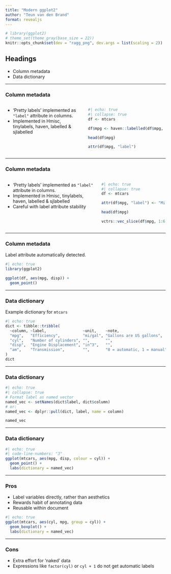 ```yaml
---
title: "Modern ggplot2"
author: "Teun van den Brand"
format: revealjs
---
```


```r
# library(ggplot2)
# theme_set(theme_gray(base_size = 22))
knitr::opts_chunk$set(dev = "ragg_png", dev.args = list(scaling = 2))
```


## Headings

- Column metadata
- Data dictionary

---

### Column metadata

:::: {.columns}

:::{.column}


- 'Pretty labels' implemented as `"label"` attribute in columns.
- Implemented in Hmisc, tinylabels, haven, labelled & sjlabelled

:::

:::{.column}

```r
#| echo: true
#| collapse: true
df <- mtcars

df$mpg <- haven::labelled(df$mpg, label = "Miles per gallon")

head(df$mpg)

attr(df$mpg, "label")
```
:::
::::

---

### Column metadata

:::: {.columns}

:::{.column}

- 'Pretty labels' implemented as `"label"` attribute in columns.
- Implemented in Hmisc, tinylabels, haven, labelled & sjlabelled
- Careful with label attribute stability

:::

:::{.column}

```r
#| echo: true
#| collapse: true
df <- mtcars

attr(df$mpg, "label") <- "Miles per gallon"

head(df$mpg)

vctrs::vec_slice(df$mpg, 1:6)
```

:::

::::

---

### Column metadata

Label attribute automatically detected.

```r
#| echo: true
library(ggplot2)

ggplot(df, aes(mpg, disp)) +
  geom_point()
```
---

### Data dictionary

Example dictionary for `mtcars`

```r
#| echo: true
dict <- tibble::tribble(
  ~column, ~label,                ~unit,    ~note,
  "mpg",   "Efficiency",          "mi/gal", "Gallons are US gallons",
  "cyl",   "Number of cylinders", "",       "",
  "disp",  "Engine Displacement", "in^3",   "",
  "am",    "Transmission",        "",       "0 = automatic, 1 = manual"
)
dict
```

---

### Data dictionary

```r
#| echo: true
#| collapse: true
# Format label as named vector
named_vec <- setNames(dict$label, dict$column)
# or:
named_vec <- dplyr::pull(dict, label, name = column)

named_vec
```

---

### Data dictionary

```r
#| echo: true
#| code-line-numbers: "3"
ggplot(mtcars, aes(mpg, disp, colour = cyl)) +
  geom_point() +
  labs(dictionary = named_vec)
```

---

### Pros

- Label variables directly, rather than aesthetics
- Rewards habit of annotating data
- Reusable within document

```r
#| echo: true
ggplot(mtcars, aes(cyl, mpg, group = cyl)) +
  geom_boxplot() +
  labs(dictionary = named_vec)
```
---

### Cons

- Extra effort for 'naked' data
- Expressions like `factor(cyl)` or `cyl + 1` do not get automatic labels

